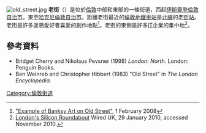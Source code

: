 {{NoteTA
| G1 = Toponym
}}[[File:old_street.jpg|thumb]]
'''老街'''（{{Lang-en|Old Street}}）是位於[[倫敦|倫敦]]中部和東部的一條街道，西起[[伊斯林頓倫敦自治市|伊斯靈登倫敦自治市]]，東至[[哈克尼倫敦自治市|哈克尼倫敦自治市]]。距離老街最近的[[倫敦地鐵車站列表|倫敦地鐵車站]]是[[北線|北線]]的[[老街站_(倫敦)|老街站]]。老街是許多塗鴉愛好者喜愛的創作地點<ref name="Bankys Old Street Art">[http://www.artofthestate.co.uk/Banksy/Banksy_Have_A_Nice_day_cops.htm "Example of Banksy Art on Old Street"], 1 February 2008</ref>。老街的東側是許多[[信息技术|IT]]企業的集中地<ref>[http://www.wired.co.uk/wired-magazine/archive/2010/02/start/silicon-roundabout London's Silicon Roundabout] {{webarchive|url=https://web.archive.org/web/20101104125729/http://www.wired.co.uk/wired-magazine/archive/2010/02/start/silicon-roundabout |date=2010-11-04 }}  Wired UK,  29 January 2010, accessed November 2010.</ref>。
== 參考資料 ==
*Bridget Cherry and Nikolaus Pevsner (1998) ''London: North''. London: Penguin Books.
*Ben Weinreb and Christopher Hibbert (1983) "Old Street" in ''The London Encyclopedia''.
{{Reflist}}
{{Coord|51.52653|N|0.08246|W|type:landmark_region:GB|display=title|format=dms}}
[[Category:倫敦街道|Category:倫敦街道]]